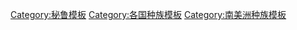 {{Navbox
|name  = 秘鲁民族
|title = [[秘鲁]][[秘鲁人口|民族]]
|state = {{{state|autocollapse}}}
|listclass = hlist

|group1 = {{link-en|秘鲁原住民|Indigenous peoples in Peru|原住民}}
|list1  =
 {{Navbox subgroup
  |groupstyle = width:7.0em;
  |liststyle  = width:auto;
  |group1 = 安第斯人
  |list1  =
* [[艾马拉人]]
* {{link-en|克罗人 (秘鲁)|Q'ero|克罗人}}
* [[克丘亚人]]
* {{link-en|万卡人|Huanca people}}
  |group2 = 亚马逊人
  |list2  =
* {{link-en|阿丘阿尔人|Achuar people}}
* {{link-en|阿瓜诺人|Aguano people}}
* {{link-en|阿瓜鲁纳人|Aguaruna people}}
* {{link-en|阿姆瓦卡人|Amahuaca people}}
* {{link-en|阿拉克恩布特人|Harakmbut people}}
* {{link-en|阿萨宁卡人|Asháninka people}}
* {{link-en|博拉人|Bora people}}
* {{link-en|卡内洛斯-克丘亚人|Canelos-Quichua}}
* {{link-en|卡西沃人|Cashibo people}}
* {{link-en|琼乔人|Chuncho people}}
* {{link-en|万比萨人|Huambisa people}}
* {{link-en|希维托人|Jibito people}}
* [[希瓦罗人]]
* {{link-en|马奇根加人|Machiguenga people}}
* {{link-en|马策斯人|Matsés people}}（马约鲁纳人）
* {{link-en|基霍斯-克丘亚人|Quijos-Quichua}}
* {{link-en|锡皮沃-科尼沃人|Shipibo-Conibo people}}
* {{link-en|乌拉里纳人|Urarina people}}
* {{link-en|亚瓜人|Yagua people}}
* {{link-en|亚内萨人|Yanesha' people}}
* {{link-en|萨帕拉人|Zaparos}}
 }}

|group2 = {{link-en|秘鲁移民|Immigration to Peru|非原住民}}
|list2  =
 {{Navbox subgroup
  |groupstyle = width:7.0em;
  |liststyle  = width:auto;

  |group1 = {{link-en|秘鲁欧洲人|Peruvian of European descent|欧洲人}}
  |list1  =
* {{link-en|秘鲁不列颠人|British Peruvian|不列颠人}}
* {{link-en|秘鲁克罗地亚人|Croatian Peruvian|克罗地亚人}}
* {{link-en|秘鲁法兰西人|French Peruvian|法兰西人}}
* {{link-en|秘鲁德意志人|German Peruvian|德意志人}}
* {{link-en|秘鲁意大利人|Italian Peruvian|意大利人}}
* {{link-en|秘鲁西班牙人|Spanish Peruvian|西班牙人}}

  |group2 = {{link-en|秘鲁亚洲人|Asian Peruvian|亚洲人}}
  |list2  =
* [[秘鲁华人|华人]]
* {{link-en|秘鲁印度人|Indians in Peru|印度人}}
* {{link-en|秘鲁日本人|Japanese Peruvian|日本人}}
* {{link-en|秘鲁朝鲜人|Koreans in Peru|朝鲜人}}

  |group3 = 其他
  |list3  =
* {{link-en|秘鲁非洲人|Afro-Peruvian|非洲人}}
* {{link-en|摩西之子|B'nai Moshe|犹太教皈依者}}
* [[麦士蒂索人|混血儿]]
 }}

|below = [[:Category:秘鲁民族|分类:秘鲁民族]]
}}<noinclude>
{{collapsible option}}
[[Category:秘鲁模板]]
[[Category:各国种族模板]]
[[Category:南美洲种族模板]]
</noinclude>